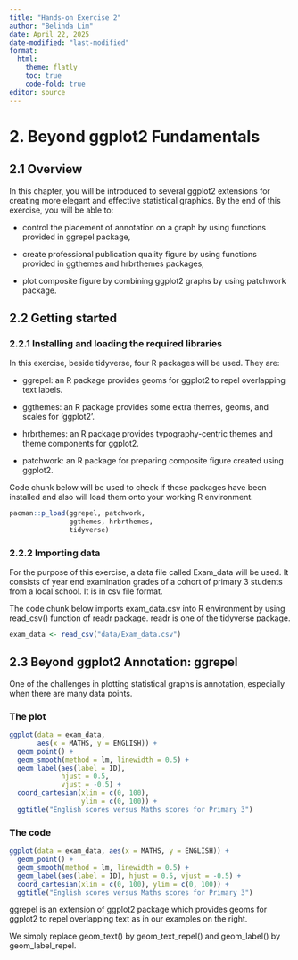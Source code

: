 ```yaml
---
title: "Hands-on Exercise 2"
author: "Belinda Lim"
date: April 22, 2025 
date-modified: "last-modified"
format:
  html:
    theme: flatly
    toc: true
    code-fold: true
editor: source
---
```


# **2. Beyond ggplot2 Fundamentals**

## **2.1 Overview**

In this chapter, you will be introduced to several ggplot2 extensions for creating more elegant and effective statistical graphics. By the end of this exercise, you will be able to:

-   control the placement of annotation on a graph by using functions provided in ggrepel package,

-   create professional publication quality figure by using functions provided in ggthemes and hrbrthemes packages,

-   plot composite figure by combining ggplot2 graphs by using patchwork package.

## **2.2 Getting started**

### **2.2.1 Installing and loading the required libraries**

In this exercise, beside tidyverse, four R packages will be used. They are:

-   ggrepel: an R package provides geoms for ggplot2 to repel overlapping text labels.

-   ggthemes: an R package provides some extra themes, geoms, and scales for ‘ggplot2’.

-   hrbrthemes: an R package provides typography-centric themes and theme components for ggplot2.

-   patchwork: an R package for preparing composite figure created using ggplot2.

Code chunk below will be used to check if these packages have been installed and also will load them onto your working R environment.

```r
pacman::p_load(ggrepel, patchwork, 
               ggthemes, hrbrthemes,
               tidyverse)
```

### 2.2.2 Importing data

For the purpose of this exercise, a data file called Exam_data will be used. It consists of year end examination grades of a cohort of primary 3 students from a local school. It is in csv file format.

The code chunk below imports exam_data.csv into R environment by using read_csv() function of readr package. readr is one of the tidyverse package.

```r
exam_data <- read_csv("data/Exam_data.csv")
```

## 2.3 Beyond ggplot2 Annotation: ggrepel

One of the challenges in plotting statistical graphs is annotation, especially when there are many data points.

::: {.panel-tabset}

### The plot

```r
ggplot(data = exam_data,
       aes(x = MATHS, y = ENGLISH)) +
  geom_point() +
  geom_smooth(method = lm, linewidth = 0.5) +
  geom_label(aes(label = ID),
             hjust = 0.5,
             vjust = -0.5) +
  coord_cartesian(xlim = c(0, 100),
                  ylim = c(0, 100)) +
  ggtitle("English scores versus Maths scores for Primary 3")
```

### The code
```r
ggplot(data = exam_data, aes(x = MATHS, y = ENGLISH)) +
  geom_point() +
  geom_smooth(method = lm, linewidth = 0.5) +
  geom_label(aes(label = ID), hjust = 0.5, vjust = -0.5) +
  coord_cartesian(xlim = c(0, 100), ylim = c(0, 100)) +
  ggtitle("English scores versus Maths scores for Primary 3")
```
:::

ggrepel is an extension of ggplot2 package which provides geoms for ggplot2 to repel overlapping text as in our examples on the right.

We simply replace geom_text() by geom_text_repel() and geom_label() by geom_label_repel.
